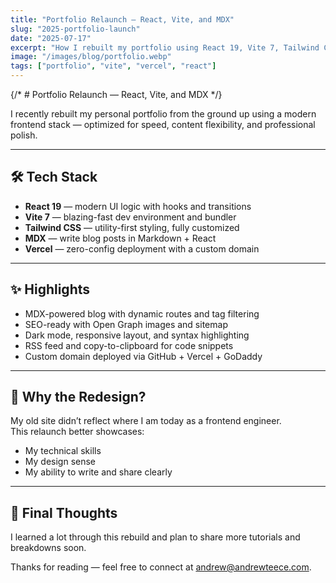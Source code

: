 ```yaml
---
title: "Portfolio Relaunch — React, Vite, and MDX"
slug: "2025-portfolio-launch"
date: "2025-07-17"
excerpt: "How I rebuilt my portfolio using React 19, Vite 7, Tailwind CSS, and MDX — with performance, SEO, and maintainability in mind."
image: "/images/blog/portfolio.webp"
tags: ["portfolio", "vite", "vercel", "react"]
---
```


{/* # Portfolio Relaunch — React, Vite, and MDX */}

I recently rebuilt my personal portfolio from the ground up using a modern frontend stack — optimized for speed, content flexibility, and professional polish.

---

## 🛠️ Tech Stack

- **React 19** — modern UI logic with hooks and transitions  
- **Vite 7** — blazing-fast dev environment and bundler  
- **Tailwind CSS** — utility-first styling, fully customized  
- **MDX** — write blog posts in Markdown + React  
- **Vercel** — zero-config deployment with a custom domain

---

## ✨ Highlights

- MDX-powered blog with dynamic routes and tag filtering  
- SEO-ready with Open Graph images and sitemap  
- Dark mode, responsive layout, and syntax highlighting  
- RSS feed and copy-to-clipboard for code snippets  
- Custom domain deployed via GitHub + Vercel + GoDaddy

---

## 🎯 Why the Redesign?

My old site didn’t reflect where I am today as a frontend engineer.  
This relaunch better showcases:

- My technical skills  
- My design sense  
- My ability to write and share clearly  

---

## 💬 Final Thoughts

I learned a lot through this rebuild and plan to share more tutorials and breakdowns soon.

Thanks for reading — feel free to connect at [andrew@andrewteece.com](mailto:andrew@andrewteece.com).
